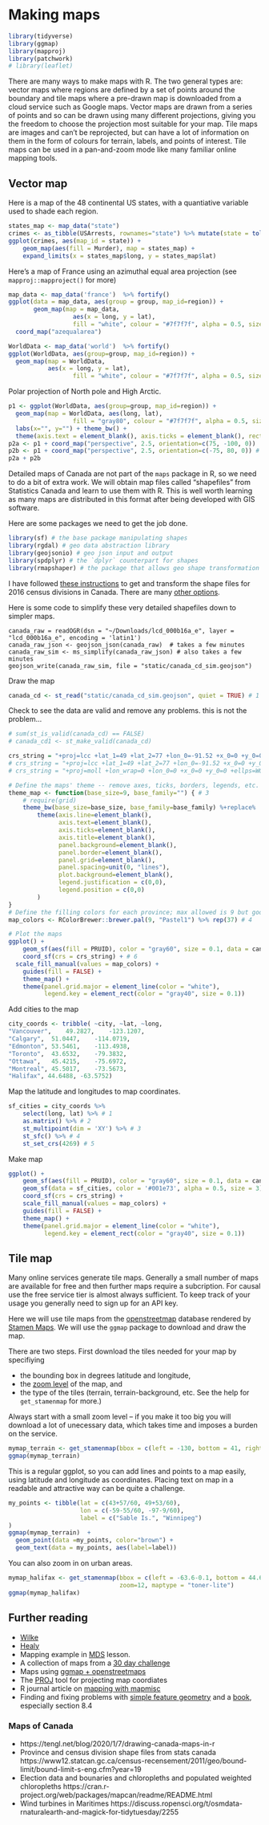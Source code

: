 # Making maps

```r
library(tidyverse)
library(ggmap)
library(mapproj)
library(patchwork)
# library(leaflet)
```


There are many ways to make maps with R. The two general types are: vector maps where regions are defined by a set of points around the boundary and tile maps where a pre-drawn map is downloaded from a cloud service such as Google maps. Vector maps are drawn from a series of points and so can be drawn using many different projections, giving you the freedom to choose the projection most suitable for your map. Tile maps are images and can't be reprojected, but can have a lot of information on them in the form of colours for terrain, labels, and points of interest. Tile maps can be used in a pan-and-zoom mode like many familiar online mapping tools.

## Vector map

Here is a map of the 48 continental US states, with a quantiative variable used to shade each region.

```r
states_map <- map_data("state")
crimes <- as_tibble(USArrests, rownames="state") %>% mutate(state = tolower(state))
ggplot(crimes, aes(map_id = state)) +
    geom_map(aes(fill = Murder), map = states_map) +
    expand_limits(x = states_map$long, y = states_map$lat)
```

Here's a map of France using an azimuthal equal area projection (see `mapproj::mapproject()` for more)

```r
map_data <- map_data('france')  %>% fortify()
ggplot(data = map_data, aes(group = group, map_id=region)) + 
       geom_map(map = map_data,
                  aes(x = long, y = lat),
                  fill = "white", colour = "#7f7f7f", alpha = 0.5, size=0.5)  +
  coord_map("azequalarea")
```

```r
WorldData <- map_data('world')  %>% fortify()
ggplot(WorldData, aes(group=group, map_id=region)) + 
  geom_map(map = WorldData,
           aes(x = long, y = lat),
                  fill = "white", colour = "#7f7f7f", alpha = 0.5, size=0.5)
```

Polar projection of North pole and High Arctic.

```r
p1 <- ggplot(WorldData, aes(group=group, map_id=region)) + 
  geom_map(map = WorldData, aes(long, lat),
                  fill = "gray80", colour = "#7f7f7f", alpha = 0.5, size=0.5) +
  labs(x="", y="") + theme_bw() +
  theme(axis.text = element_blank(), axis.ticks = element_blank(), rect = element_blank())
p2a <- p1 + coord_map("perspective", 2.5, orientation=c(75, -100, 0))  # observer distance 2 Earth radii 
p2b <- p1 + coord_map("perspective", 2.5, orientation=c(-75, 80, 0)) # try also orthographic, with no observer distance
p2a + p2b
```


Detailed maps of Canada are not part of the `maps` package in R, so we need to do a bit of extra work. We will obtain map files called "shapefiles" from Statistics Canada and learn to use them with R. This is well worth learning as many maps are distributed in this format after being developed with GIS software.

Here are some packages we need to get the job done.

```r
library(sf) # the base package manipulating shapes
library(rgdal) # geo data abstraction library
library(geojsonio) # geo json input and output
library(spdplyr) # the `dplyr` counterpart for shapes
library(rmapshaper) # the package that allows geo shape transformation
```

I have followed [these instructions](https://tengl.net/blog/2020/1/7/drawing-canada-maps-in-r) to get and transform the shape files for 2016 census divisions in Canada. There are many [other options](https://www12.statcan.gc.ca/census-recensement/2011/geo/bound-limit/bound-limit-2016-eng.cfm).

Here is some code to simplify these very detailed shapefiles down to simpler maps.

```
canada_raw = readOGR(dsn = "~/Downloads/lcd_000b16a_e", layer = "lcd_000b16a_e", encoding = 'latin1') 
canada_raw_json <- geojson_json(canada_raw)  # takes a few minutes
canada_raw_sim <- ms_simplify(canada_raw_json) # also takes a few minutes
geojson_write(canada_raw_sim, file = "static/canada_cd_sim.geojson") 
```


Draw the map

```r
canada_cd <- st_read("static/canada_cd_sim.geojson", quiet = TRUE) # 1
```

Check to see the data are valid and remove any problems. this is not the problem...

```r
# sum(st_is_valid(canada_cd) == FALSE)
# canada_cd1 <- st_make_valid(canada_cd)
```


```r
crs_string = "+proj=lcc +lat_1=49 +lat_2=77 +lon_0=-91.52 +x_0=0 +y_0=0 +datum=NAD83 +units=m +no_defs" # 2
# crs_string = "+proj=lcc +lat_1=49 +lat_2=77 +lon_0=-91.52 +x_0=0 +y_0=0 +datum=WGS84 +units=m +no_defs" # 2
# crs_string = "+proj=moll +lon_wrap=0 +lon_0=0 +x_0=0 +y_0=0 +ellps=WGS84 +datum=WGS84 +units=m +no_defs +towgs84=0,0,0"

# Define the maps' theme -- remove axes, ticks, borders, legends, etc.
theme_map <- function(base_size=9, base_family="") { # 3
	# require(grid)
	theme_bw(base_size=base_size, base_family=base_family) %+replace%
		theme(axis.line=element_blank(),
			  axis.text=element_blank(),
			  axis.ticks=element_blank(),
			  axis.title=element_blank(),
			  panel.background=element_blank(),
			  panel.border=element_blank(),
			  panel.grid=element_blank(),
			  panel.spacing=unit(0, "lines"),
			  plot.background=element_blank(),
			  legend.justification = c(0,0),
			  legend.position = c(0,0)
		)
}
# Define the filling colors for each province; max allowed is 9 but good enough for the 13 provinces + territories
map_colors <- RColorBrewer::brewer.pal(9, "Pastel1") %>% rep(37) # 4

# Plot the maps
ggplot() +
	geom_sf(aes(fill = PRUID), color = "gray60", size = 0.1, data = canada_cd1 ) + # 5
	coord_sf(crs = crs_string) + # 6
  scale_fill_manual(values = map_colors) +
	guides(fill = FALSE) +
	theme_map() +
	theme(panel.grid.major = element_line(color = "white"),
		  legend.key = element_rect(color = "gray40", size = 0.1))
```

Add cities to the map

```r
city_coords <- tribble( ~city, ~lat, ~long,
"Vancouver",	49.2827,	-123.1207,
"Calgary",	51.0447,	-114.0719,
"Edmonton",	53.5461,	-113.4938,
"Toronto",	43.6532,	-79.3832,
"Ottawa",	45.4215,	-75.6972,
"Montreal",	45.5017, 	-73.5673,
"Halifax", 44.6488, -63.5752)
```

Map the latitude and longitudes to map coordinates.

```r
sf_cities = city_coords %>%
	select(long, lat) %>% # 1
	as.matrix() %>% # 2
	st_multipoint(dim = 'XY') %>% # 3
	st_sfc() %>% # 4
	st_set_crs(4269) # 5
```

Make map

```r
ggplot() +
	geom_sf(aes(fill = PRUID), color = "gray60", size = 0.1, data = canada_cd) +
	geom_sf(data = sf_cities, color = '#001e73', alpha = 0.5, size = 3) + # 17
	coord_sf(crs = crs_string) +
	scale_fill_manual(values = map_colors) +
	guides(fill = FALSE) +
	theme_map() +
	theme(panel.grid.major = element_line(color = "white"),
		  legend.key = element_rect(color = "gray40", size = 0.1))
```


## Tile map

Many online services generate tile maps. Generally a small number of maps are available for free and then further maps require a subcription. For causal use the free service tier is almost always sufficient. To keep track of your usage you generally need to sign up for an API key.

Here we will use tile maps from the [openstreetmap](https://www.openstreetmap.org/) database rendered by [Stamen Maps](http://maps.stamen.com/). We will use the `ggmap` package to download and draw the map.

There are two steps. First download the tiles needed for your map by specifiying

* the bounding box in degrees latitude and longitude,
* the [zoom level](https://wiki.openstreetmap.org/wiki/Zoom_levels) of the map, and
* the type of the tiles (terrain, terrain-background, etc. See the help for `get_stamenmap` for more.)

Always start with a small zoom level -- if you make it too big you will download a lot of unecessary data, which takes time and imposes a burden on the service.

```r
mymap_terrain <- get_stamenmap(bbox = c(left = -130, bottom = 41, right = -50, top = 60), zoom=4, maptype = "terrain")
ggmap(mymap_terrain)  
```

This is a regular ggplot, so you can add lines and points to a map easily, using latitude and longitude as coordinates. Placing text on  map in a readable and attractive way can be quite a challenge.

```r
my_points <- tibble(lat = c(43+57/60, 49+53/60),
                    lon = c(-59-55/60, -97-9/60),
                    label = c("Sable Is.", "Winnipeg")
)
ggmap(mymap_terrain)  +
  geom_point(data =my_points, color="brown") + 
  geom_text(data = my_points, aes(label=label))

```

You can also zoom in on urban areas.

```r
mymap_halifax <- get_stamenmap(bbox = c(left = -63.6-0.1, bottom = 44.60, right = -63.6+0.1, top = 44.75), 
                               zoom=12, maptype = "toner-lite")
ggmap(mymap_halifax)  
```




## Further reading

* [Wilke](https://clauswilke.com/dataviz/geospatial-data.html)
* [Healy](https://socviz.co/maps.html#maps)
* Mapping example in [MDS](#mds) lesson.
* A collection of maps from a [30 day challenge](https://github.com/AlexandraKapp/30daymapchallenge)
* Maps using [ggmap + openstreetmaps](https://www.earthdatascience.org/courses/earth-analytics/lidar-raster-data-r/ggmap-basemap/)
* The [PROJ](http://www.euref.eu/documentation/Tutorial2019/t-01-Evers.pdf) tool for projecting map coordiates
* R journal article on [mapping with mapmisc](https://journal.r-project.org/archive/2016-1/brown.pdf)
* Finding and fixing problems with [simple feature geometry](https://www.r-spatial.org/r/2017/03/19/invalid.html) and a [book](https://keen-swartz-3146c4.netlify.app/), especially section 8.4

### Maps of Canada

* https://tengl.net/blog/2020/1/7/drawing-canada-maps-in-r
* Province and census division shape files from stats canada https://www12.statcan.gc.ca/census-recensement/2011/geo/bound-limit/bound-limit-s-eng.cfm?year=19
* Election data and bounaries and chloropleths and populated weighted chloropleths https://cran.r-project.org/web/packages/mapcan/readme/README.html
* Wind turbines in Maritimes
https://discuss.ropensci.org/t/osmdata-rnaturalearth-and-magick-for-tidytuesday/2255

